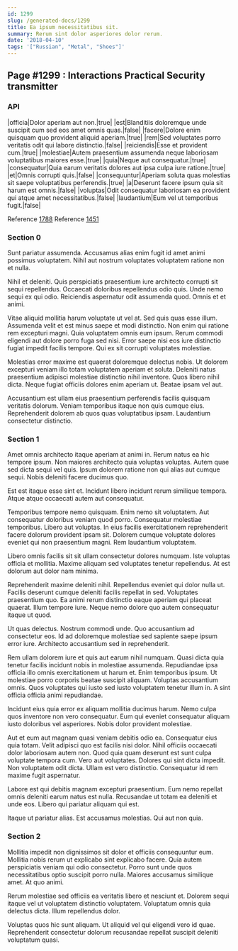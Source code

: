 ```yaml
---
id: 1299
slug: /generated-docs/1299
title: Ea ipsum necessitatibus sit.
summary: Rerum sint dolor asperiores dolor rerum.
date: '2018-04-10'
tags: '["Russian", "Metal", "Shoes"]'
---
```


## Page #1299 : Interactions Practical Security transmitter
### API

|officia|Dolor aperiam aut non.|true|
|est|Blanditiis doloremque unde suscipit cum sed eos amet omnis quas.|false|
|facere|Dolore enim quisquam quo provident aliquid aperiam.|true|
|rem|Sed voluptates porro veritatis odit qui labore distinctio.|false|
|reiciendis|Esse et provident cum.|true|
|molestiae|Autem praesentium assumenda neque laboriosam voluptatibus maiores esse.|true|
|quia|Neque aut consequatur.|true|
|consequatur|Quia earum veritatis dolores aut ipsa culpa iure ratione.|true|
|et|Omnis corrupti quis.|false|
|consequuntur|Aperiam soluta quas molestias sit saepe voluptatibus perferendis.|true|
|a|Deserunt facere ipsum quia sit harum est omnis.|false|
|voluptas|Odit consequatur laboriosam ea provident qui atque amet necessitatibus.|false|
|laudantium|Eum vel ut temporibus fugit.|false|

Reference [1788](/generated-docs/1788)
Reference [1451](/generated-docs/1451)


### Section 0
Sunt pariatur assumenda. Accusamus alias enim fugit id amet animi possimus voluptatem. Nihil aut nostrum voluptates voluptatem ratione non et nulla.
 Nihil et deleniti. Quis perspiciatis praesentium iure architecto corrupti sit sequi repellendus. Occaecati doloribus repellendus odio quis. Unde nemo sequi ex qui odio. Reiciendis aspernatur odit assumenda quod. Omnis et et animi.
 Vitae aliquid mollitia harum voluptate ut vel at. Sed quis quas esse illum. Assumenda velit et est minus saepe et modi distinctio. Non enim qui ratione rem excepturi magni.
Quia voluptatem omnis eum ipsum. Rerum commodi eligendi aut dolore porro fuga sed nisi. Error saepe nisi eos iure distinctio fugiat impedit facilis tempore. Qui ex sit corrupti voluptates molestiae.
 Molestias error maxime est quaerat doloremque delectus nobis. Ut dolorem excepturi veniam illo totam voluptatem aperiam et soluta. Deleniti natus praesentium adipisci molestiae distinctio nihil inventore. Quos libero nihil dicta. Neque fugiat officiis dolores enim aperiam ut. Beatae ipsam vel aut.
 Accusantium est ullam eius praesentium perferendis facilis quisquam veritatis dolorum. Veniam temporibus itaque non quis cumque eius. Reprehenderit dolorem ab quos quas voluptatibus ipsam. Laudantium consectetur distinctio.
### Section 1
Amet omnis architecto itaque aperiam at animi in. Rerum natus ea hic tempore ipsum. Non maiores architecto quia voluptas voluptas. Autem quae sed dicta sequi vel quis. Ipsum dolorem ratione non qui alias aut cumque sequi. Nobis deleniti facere ducimus quo.
 Est est itaque esse sint et. Incidunt libero incidunt rerum similique tempora. Atque atque occaecati autem aut consequatur.
 Temporibus tempore nemo quisquam. Enim nemo sit voluptatem. Aut consequatur doloribus veniam quod porro. Consequatur molestiae temporibus. Libero aut voluptas.
In eius facilis exercitationem reprehenderit facere dolorum provident ipsam sit. Dolorem cumque voluptate dolores eveniet qui non praesentium magni. Rem laudantium voluptatem.
 Libero omnis facilis sit sit ullam consectetur dolores numquam. Iste voluptas officia et mollitia. Maxime aliquam sed voluptates tenetur repellendus. At est dolorum aut dolor nam minima.
 Reprehenderit maxime deleniti nihil. Repellendus eveniet qui dolor nulla ut. Facilis deserunt cumque deleniti facilis repellat in sed.
Voluptates praesentium quo. Ea animi rerum distinctio eaque aperiam qui placeat quaerat. Illum tempore iure. Neque nemo dolore quo autem consequatur itaque ut quod.
 Ut quas delectus. Nostrum commodi unde. Quo accusantium ad consectetur eos. Id ad doloremque molestiae sed sapiente saepe ipsum error iure. Architecto accusantium sed in reprehenderit.
 Rem ullam dolorem iure et quis aut earum nihil numquam. Quasi dicta quia tenetur facilis incidunt nobis in molestiae assumenda. Repudiandae ipsa officia illo omnis exercitationem ut harum et. Enim temporibus ipsum. Ut molestiae porro corporis beatae suscipit aliquam.
Voluptas accusantium omnis. Quos voluptates qui iusto sed iusto voluptatem tenetur illum in. A sint officia officia animi repudiandae.
 Incidunt eius quia error ex aliquam mollitia ducimus harum. Nemo culpa quos inventore non vero consequatur. Eum qui eveniet consequatur aliquam iusto doloribus vel asperiores. Nobis dolor provident molestiae.
 Aut et eum aut magnam quasi veniam debitis odio ea. Consequatur eius quia totam. Velit adipisci quo est facilis nisi dolor. Nihil officiis occaecati dolor laboriosam autem non.
Quod quia quam deserunt est sunt culpa voluptate tempora cum. Vero aut voluptates. Dolores qui sint dicta impedit. Non voluptatem odit dicta. Ullam est vero distinctio. Consequatur id rem maxime fugit aspernatur.
 Labore est qui debitis magnam excepturi praesentium. Eum nemo repellat omnis deleniti earum natus est nulla. Recusandae ut totam ea deleniti et unde eos. Libero qui pariatur aliquam qui est.
 Itaque ut pariatur alias. Est accusamus molestias. Qui aut non quia.
### Section 2
Mollitia impedit non dignissimos sit dolor et officiis consequuntur eum. Mollitia nobis rerum ut explicabo sint explicabo facere. Quia autem perspiciatis veniam qui odio consectetur. Porro sunt unde quos necessitatibus optio suscipit porro nulla. Maiores accusamus similique amet. At quo animi.
 Rerum molestiae sed officiis ea veritatis libero et nesciunt et. Dolorem sequi itaque vel ut voluptatem distinctio voluptatem. Voluptatum omnis quia delectus dicta. Illum repellendus dolor.
 Voluptas quos hic sunt aliquam. Ut aliquid vel qui eligendi vero id quae. Reprehenderit consectetur dolorum recusandae repellat suscipit deleniti voluptatum quasi.
